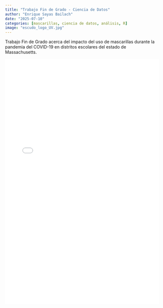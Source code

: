 ---
title: "Trabajo Fin de Grado - Ciencia de Datos"
author: "Enrique Sayas Bailach"
date: "2025-07-10"
categories: [mascarillas, ciencia de datos, análisis, R]
image: "escudo_logo_UV.jpg"
---

Trabajo Fin de Grado acerca del impacto del uso de mascarillas durante la pandemia
del COVID-19 en distritos escolares del estado de Massachusetts. 

![](TFG_EnriqueSayas.pdf){width=100% height=800px}